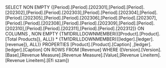 SELECT NON EMPTY {[Period].[Period].[202301],[Period].[Period].[202302],[Period].[Period].[202303],[Period].[Period].[202304],[Period].[Period].[202305],[Period].[Period].[202306],[Period].[Period].[202307],[Period].[Period].[202308],[Period].[Period].[202309],[Period].[Period].[202310],[Period].[Period].[202311],[Period].[Period].[202312]} ON COLUMNS , NON EMPTY {TM1DRILLDOWNMEMBER({[Product].[Product].[Total Products]}, ALL)} * {TM1DRILLDOWNMEMBER({[ledger].[ledger].[revenue]}, ALL)} PROPERTIES [Product].[Product].[Caption] ,[ledger].[ledger].[Caption]  ON ROWS FROM [Revenue] WHERE ([Version].[Version].[Base],[Revenue Measure].[Revenue Measure].[Value],[Revenue Lineitem].[Revenue Lineitem].[Efi szam])